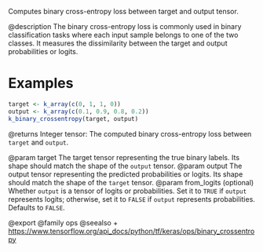 Computes binary cross-entropy loss between target and output tensor.

@description
The binary cross-entropy loss is commonly used in binary
classification tasks where each input sample belongs to one
of the two classes. It measures the dissimilarity between the
target and output probabilities or logits.

# Examples
```r
target <- k_array(c(0, 1, 1, 0))
output <- k_array(c(0.1, 0.9, 0.8, 0.2))
k_binary_crossentropy(target, output)
```

@returns
Integer tensor: The computed binary cross-entropy loss between
`target` and `output`.

@param target The target tensor representing the true binary labels.
    Its shape should match the shape of the `output` tensor.
@param output The output tensor representing the predicted probabilities
    or logits. Its shape should match the shape of the
    `target` tensor.
@param from_logits (optional) Whether `output` is a tensor of logits or
    probabilities.
    Set it to `TRUE` if `output` represents logits; otherwise,
    set it to `FALSE` if `output` represents probabilities.
    Defaults to `FALSE`.

@export
@family ops
@seealso
+ <https://www.tensorflow.org/api_docs/python/tf/keras/ops/binary_crossentropy>
